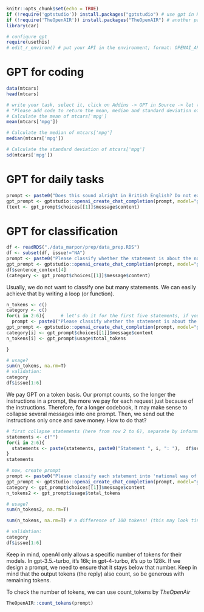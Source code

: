 ```{r setup, include=FALSE}
knitr::opts_chunk$set(echo = TRUE)
if (!require('gptstudio')) install.packages("gptstudio") # use gpt in R
if (!require('TheOpenAIR')) install.packages("TheOpenAIR") # another package to use openAI functions
library(car)

# configure gpt
require(usethis)
# edit_r_environ() # put your API in the environment; format: OPENAI_API_KEY="YOUR_KEY"

```


# GPT for coding
```{r}
data(mtcars)
head(mtcars)

# write your task, select it, click on Addins -> GPT in Source -> let the magic begin
# "Please add code to return the mean, median and standard deviation of mtcars['mpg'].")
# Calculate the mean of mtcars['mpg']
mean(mtcars['mpg'])

# Calculate the median of mtcars['mpg']
median(mtcars['mpg'])

# Calculate the standard deviation of mtcars['mpg']
sd(mtcars['mpg'])
```


# GPT for daily tasks
```{r}
prompt <- paste0("Does this sound alright in British English? Do not explain, just provide me with the improved wording: ", "The UK Parliament decided to introduce a binding women's quota for large companies with 250 employees or more. This means that the management boards of these companies must have at least 40 per cent female executives in future.  ")
gpt_prompt <- gptstudio::openai_create_chat_completion(prompt, model="gpt-4o-mini") 
(text <- gpt_prompt$choices[[1]]$message$content)


```

# GPT for classification
```{r}
df <- readRDS("./data_marpor/prep/data_prep.RDS")
df <- subset(df, issue!="NA")
prompt <- paste0("Please classify whether the statement is about the national way of life or the economy. Please only return 'economy' or 'migration'. This is the corresponding text: ", df$sentence_context[4])
gpt_prompt <- gptstudio::openai_create_chat_completion(prompt, model="gpt-4o-mini") # more recent: gpt-4.5 but also more expensive
df$sentence_context[4]
(category <- gpt_prompt$choices[[1]]$message$content)
```


Usually, we do not want to classify one but many statements. We can easily achieve that by writing a loop (or function).
```{r}
n_tokens <- c()
category <- c()
for(i in 2:6){      # let's do it for the first five statements, if you want to classify for all, you can use "1:length(df)" but be careful, it costs money, and there are more efficient ways to handle that
  prompt <- paste0("Please classify whether the statement is about the national way of life or the economy. Please only return 'economy' or 'migration'. This is the corresponding text: ", df$sentence_context[i])
gpt_prompt <- gptstudio::openai_create_chat_completion(prompt, model="gpt-4o-mini") # more recent: gpt-4.5 but also more expensive
category[i] <- gpt_prompt$choices[[1]]$message$content
n_tokens[i] <- gpt_prompt$usage$total_tokens

}

# usage? 
sum(n_tokens, na.rm=T)
# validation: 
category
df$issue[1:6]
```

We pay GPT on a token basis. Our prompt counts, so the longer the instructions in a prompt, the more we pay for each request just because of the instructions. Therefore, for a longer codebook, it may make sense to collapse several messages into one prompt. Then, we send out the instructions only once and save money. 
How to do that? 
```{r}
# first collapse statements (here from row 2 to 6), separate by information on statements
statements <- c("")
for(i in 2:6){
  statements <- paste(statements, paste0("Statement ", i, ": "),  df$sentence_context[i])
}
statements

# now, create prompt
prompt <- paste0("Please classify each statement into 'national way of life' or the 'economy'. Please only return 'economy' or 'migration' with the statement's number (e.g., 1: category, 2: category). These are the corresponding statements: ", statements)
gpt_prompt <- gptstudio::openai_create_chat_completion(prompt, model="gpt-4o-mini") # more recent: gpt-4.5 but also more expensive
category <- gpt_prompt$choices[[1]]$message$content
n_tokens2 <- gpt_prompt$usage$total_tokens

# usage? 
sum(n_tokens2, na.rm=T)

sum(n_tokens, na.rm=T) # a difference of 100 tokens! (this may look tiny but we only included 5 statements!)

# validation: 
category
df$issue[1:6]
```

Keep in mind, openAI only allows a specific number of tokens for their models. In gpt-3.5.-turbo, it's 16k; in gpt-4-turbo, it's up to 128k. If we design a prompt, we need to ensure that it stays below that number. Keep in mind that the output tokens (the reply) also count, so be generous with remaining tokens. 

To check the number of tokens, we can use count_tokens by *TheOpenAir*
```{r}
TheOpenAIR::count_tokens(prompt)
```